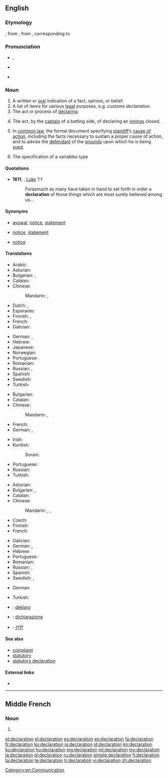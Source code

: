 {{also|déclaration}}
==English==

===Etymology===
{{etyl|enm}} {{term|declaracion||declaration}}, from {{etyl|fr}} {{term|déclaration|lang=fr}}, from {{etyl|la}} {{term|declarationem|lang=la}}, corresponding to {{suffix|declare|ation}}

===Pronunciation===
* {{IPA|/ˌdɛklæˈɹeɪʃən/}}, {{X-SAMPA|/dEkl{"r\eIS@n/}}
* {{a|US}} {{IPA|/dɛkləˈɹejʃn̩/}}
* {{rhymes|eɪʃən}}

===Noun===
{{en-noun}}

# A written or [[oral]] indication of a fact, opinion, or belief.
# A list of items for various [[legal]] purposes, e.g. ''customs declaration.''
# The act or process of [[declare|declaring]].
# {{cricket}} The act, by the [[captain]] of a batting side, of declaring an [[innings]] closed.
# {{legal}} In [[common law]], the formal document specifying [[plaintiff]]’s [[cause of action]], including the facts necessary to sustain a proper cause of action, and to advise the [[defendant]] of the [[grounds]] upon which he is being [[sued]].
# {{computing}} The specification of a variables type

====Quotations====
* '''1611''', {{w|King James Version of the Bible}}, ''[[s:Bible (King James)/Luke|Luke]] 1:1''
*: Forasmuch as many have taken in hand to set forth in order a '''declaration''' of those things which are most surely believed among us...

====Synonyms====
* {{sense|written or oral indication}} [[avowal]], [[notice]], [[statement]]
* {{sense|list of items for legal purposes}} [[notice]], [[statement]]
* {{sense|act or process of declaring}} [[notice]]

====Translations====
{{trans-top|written or oral indication of a fact, opinion, or belief}}
* Arabic: {{t|ar|إعلان|tr=ʼiʻlān|m}}
* Asturian: {{t|ast|declaración|f}}
* Bulgarian: {{t|bg|заявление|n}}, {{t+|bg|декларация|f}}
* Catalan: {{t|ca|declaració|f}}
* Chinese:
*: Mandarin: {{t|cmn|聲明}}, {{t|cmn|声明|tr=shēngmíng}}
* Dutch: {{t+|nl|verklaring|f}}, {{t|nl|declaratie|f}}
* Esperanto: {{t|eo|deklaracio}}
* Finnish: {{t-|fi|julistus}}, {{t-|fi|tiedoksianto}}
* French: {{t+|fr|déclaration|f}}
* Galician: {{t|gl|declaración|f}}
{{trans-mid}}
* German: {{t+|de|Erklärung|f}}, {{t+|de|Deklaration|f}}
* Hebrew: {{t|he|הצהרה|tr=hatzhara|f}}
* Japanese: {{t|ja|宣言|tr=せんげん, sengen}}
* Norwegian: {{t-|no|erklæring|m|f}}
* Portuguese: {{t+|pt|declaração|f}}
* Romanian: {{t|ro|declarație|f}}
* Russian: {{t|ru|заявление|tr=zajavl'énije|n}}, {{t|ru|декларация|tr=deklarátsija|f}}
* Spanish: {{t|es|declaración|f}}
* Swedish: {{t|sv|tillkännagivande}}
* Turkish: {{t+|tr|açıklama}}
{{trans-bottom}}

{{trans-top|list of items for various legal purposes}}
* Bulgarian: {{t+|bg|декларация|f}}
* Catalan: {{t|ca|declaració|f}}
* Chinese:
*: Mandarin: {{t|cmn|報單}}, {{t|cmn|报单|tr=bàodān}}
* French: {{t+|fr|déclaration|f}}
* German: {{t+|de|Erklärung|f}}, {{t+|de|Deklaration|f}}
{{trans-mid}}
* Irish: {{t|ga|dearbhú|m}}
* Kurdish:
*: Sorani: {{t|ku|به‌یان}}
* Portuguese: {{t|pt|declaração|f}}
* Russian: {{t+|ru|декларация|f|tr=d'eklarácija}}
* Turkish: {{t+|tr|beyanat|tr=beyānāt}}
{{trans-bottom}}

{{trans-top|act or process of declaring}}
* Asturian: {{t|ast|declaración|f}}
* Bulgarian: {{t|bg|заявяване|n}}, {{t|bg|деклариране|n}}
* Catalan: {{t|ca|declaració|f}}
* Chinese:
*: Mandarin: {{t|cmn|報單}}, {{t|cmn|报单|tr=bàodān}}, {{t|cmn|宣言|tr=xuānyán}}
* Czech: {{t-|cs|vyhlášení|n}}
* Finnish: {{t-|fi|julistus}}
* French: {{t+|fr|déclaration|f}}
{{trans-mid}}
* Galician: {{t|gl|declaración|f}}
* German: {{t+|de|Erklärung|f}}, {{t+|de|Deklaration|f}}
* Hebrew: {{t|he|הצהרה|tr=hatzhara|f}}
* Portuguese: {{t|pt|declaração|f}}
* Romanian: {{t|ro|declarare|f}}
* Russian: {{t|ru|заявление|tr=zajavl'énije|n}}, {{t|ru|объявление|tr=objavl'énije|n}}
* Spanish: {{t|es|declaración|f}}
* Swedish: {{t|sv|förklara}}, {{t|sv|deklarera}}
{{trans-bottom}}

{{trans-top|(cricket) act, by the captain of a batting side, of declaring an innings closed}}
{{trans-mid}}
{{trans-bottom}}

{{trans-top|specification of a variables type}}
* German: {{t+|de|Deklaration|f}}
{{trans-mid}}
* Turkish: {{t+|tr|açıklayıcı deyim}}
{{trans-bottom}}

{{checktrans-top}}
* {{ttbc|eo}}: [[deklaro]]
* {{ttbc|it}}: [[dichiarazione]] {{f}}
{{trans-mid}}
* {{ttbc|ko}}: [[선언]]
{{trans-bottom}}

====See also====
* [[complaint]]
* [[statutory]]
* [[statutory declaration]]

====External links====
* {{pedia}}

[[Category:en:Communication]]

----

==Middle French==

===Noun===
{{frm-noun|f}}

# {{l|en|declaration}}

[[et:declaration]]
[[el:declaration]]
[[es:declaration]]
[[eo:declaration]]
[[fa:declaration]]
[[fr:declaration]]
[[ko:declaration]]
[[io:declaration]]
[[id:declaration]]
[[kn:declaration]]
[[ku:declaration]]
[[hu:declaration]]
[[mg:declaration]]
[[ml:declaration]]
[[my:declaration]]
[[ja:declaration]]
[[pl:declaration]]
[[ru:declaration]]
[[simple:declaration]]
[[fi:declaration]]
[[ta:declaration]]
[[te:declaration]]
[[tr:declaration]]
[[vi:declaration]]
[[zh:declaration]]